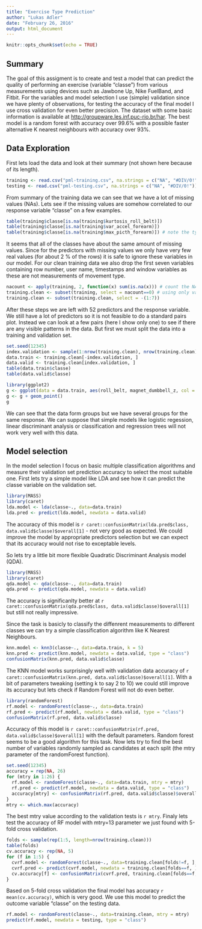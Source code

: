 ```yaml
---
title: "Exercise Type Prediction"
author: "Lukas Adler"
date: "February 26, 2016"
output: html_document
---
```


```r
knitr::opts_chunk$set(echo = TRUE)
```

## Summary

The goal of this assigment is to create and test a model that can predict the quality of performing an exercise (variable "classe") from various measurements using devices such as Jawbone Up, Nike FuelBand, and Fitbit. For the variables and model selection I use (simple) validation since we have plenty of observations, for testing the accuracy of the final model I use cross validation for even better precision. The dataset with some basic information is available at <http://groupware.les.inf.puc-rio.br/har>. The best model is a random forest with accuracy over 99.6% with a possible faster alternative K nearest neighbours with accuracy over 93%.

## Data Exploration

First lets load the data and look at their summary (not shown here because of its length).

```r
training <- read.csv("pml-training.csv", na.strings = c("NA", "#DIV/0!"))
testing <- read.csv("pml-testing.csv", na.strings = c("NA", "#DIV/0!"))
```

From summary of the training data we can see that we have a lot of missing values (NAs). Lets see if the missing values are somehow correlated to our response variable "classe" on a few examples.

```r
table(training$classe[is.na(training$kurtosis_roll_belt)])
table(training$classe[is.na(training$var_accel_forearm)])
table(training$classe[is.na(training$max_picth_forearm)]) # note the typo in the variable name!
```

It seems that all of the classes have about the same amount of missing values. Since for the predictors with missing values we only have very few real values (for about 2 % of the rows) it is safe to ignore these variables in our model. For our clean training data we also drop the first seven variables containing row number, user name, timestamps and window variables as these are not measurements of movement type. 

```r
nacount <- apply(training, 2, function(x) sum(is.na(x))) # count the NAs in columns
training.clean <- subset(training, select = nacount==0) # using only variables with no NAs
training.clean <- subset(training.clean, select = -(1:7))
```

After these steps we are left with 52 predictors and the response variable. We still have a lot of predictors so it is not feasible to do a standard pairs plot. Instead we can look at a few pairs (here I show only one) to see if there are any visible patterns in the data. But first we must split the data into a training and validation set.

```r
set.seed(12345)
index.validation <- sample(1:nrow(training.clean), nrow(training.clean) %/% 10) # index for validation set (10% of original training set)
data.train <- training.clean[-index.validation, ]
data.valid <- training.clean[index.validation, ]
table(data.train$classe)
table(data.valid$classe)

library(ggplot2)
g <- ggplot(data = data.train, aes(roll_belt, magnet_dumbbell_z, col = classe))
g <- g + geom_point()
g
```

We can see that the data form groups but we have several groups for the same response. We can suppose that simple models like logistic regession, linear discriminant analysis or classification and regression trees will not work very well with this data. 

## Model selection

In the model selection I focus on basic multiple classification algorithms and measure their validation set prediction accuracy to select the most suitable one. First lets try a simple model like LDA and see how it can predict the classe variable on the validation set.

```r
library(MASS)
library(caret)
lda.model <- lda(classe~., data=data.train)
lda.pred <- predict(lda.model, newdata = data.valid)
```

The accuracy of this model is `r caret::confusionMatrix(lda.pred$class, data.valid$classe)$overall[1]` - not very good as expected. We could improve the model by appropriate predictors selection but we can expect that its accuracy would not rise to exceptable levels.

So lets try a little bit more flexible Quadratic Discriminant Analysis model (QDA).

```r
library(MASS)
library(caret)
qda.model <- qda(classe~., data=data.train)
qda.pred <- predict(qda.model, newdata = data.valid)
```

The accuracy is significanlty better at `r caret::confusionMatrix(qda.pred$class, data.valid$classe)$overall[1]` but still not really impressive.

Since the task is basicly to classify the diffenrent measurements to different classes we can try a simple classification algorithm like K Nearest Neighbours.

```r
knn.model <- knn3(classe~., data=data.train, k = 5)
knn.pred <- predict(knn.model, newdata = data.valid, type = "class")
confusionMatrix(knn.pred, data.valid$classe)
```

The KNN model works surprisingly well with validation data accuracy of `r caret::confusionMatrix(knn.pred, data.valid$classe)$overall[1]`. With a bit of parameters tweaking (setting k to say 2 to 10) we could still improve its accuracy but lets check if Random Forest will not do even better.

```r
library(randomForest)
rf.model <- randomForest(classe~., data=data.train)
rf.pred <- predict(rf.model, newdata = data.valid, type = "class")
confusionMatrix(rf.pred, data.valid$classe)
```

Accuracy of this model is `r caret::confusionMatrix(rf.pred, data.valid$classe)$overall[1]` with the default parameters. Random forest seems to be a good algorithm for this task. Now lets try to find the best number of variables randomly sampled as candidates at each split (the mtry parameter of the randomForest function).

```r
set.seed(12345)
accuracy = rep(NA, 26)
for (mtry in 1:26) {
  rf.model <- randomForest(classe~., data=data.train, mtry = mtry)
  rf.pred <- predict(rf.model, newdata = data.valid, type = "class")
  accuracy[mtry] <- confusionMatrix(rf.pred, data.valid$classe)$overall[1]
}
mtry <- which.max(accuracy)
```

The best mtry value according to the validation tests is `r mtry`. Finaly lets test the accuracy of RF model with mtry=13 parameter we just found with 5-fold cross validation.

```r
folds <- sample(rep(1:5, length=nrow(training.clean)))
table(folds)
cv.accuracy <- rep(NA, 5)
for (f in 1:5) {
  cvrf.model <- randomForest(classe~., data=training.clean[folds!=f, ], mtry = mtry)
  cvrf.pred <- predict(cvrf.model, newdata = training.clean[folds==f, ], type = "class")
  cv.accuracy[f] <- confusionMatrix(cvrf.pred, training.clean[folds==f, ]$classe)$overall[1]
}
```

Based on 5-fold cross validation the final model has accuracy `r mean(cv.accuracy)`, which is very good. We use this model to predict the outcome variable "classe" on the testing data.

```r
rf.model <- randomForest(classe~., data=training.clean, mtry = mtry)
predict(rf.model, newdata = testing, type = "class")
```